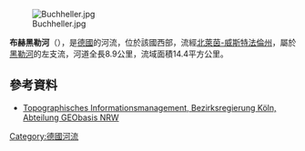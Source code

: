{{Coord|50.758870|N|8.060813|E|display=title}}

[[Image:Buchheller.jpg|right]]

'''布赫黑勒河'''（{{lang-de|Buchheller}}），是[[德國|德國]]的河流，位於該國西部，流經[[北萊茵-威斯特法倫州|北萊茵-威斯特法倫州]]，屬於[[黑勒河_(錫格河支流)|黑勒河]]的左支流，河道全長8.9公里，流域面積14.4平方公里。

==參考資料==
* [http://www.tim-online.nrw.de/tim-online/nutzung/index.html Topographisches Informationsmanagement, Bezirksregierung Köln, Abteilung GEObasis NRW] {{WebCite|url=https://www.webcitation.org/66qD6yoDr?url=http://www.tim-online.nrw.de/tim-online/nutzung/index.html |date=20120411091906 |dateformat=iso }}

{{Germany-geo-stub}}
[[Category:德國河流|Category:德國河流]]
